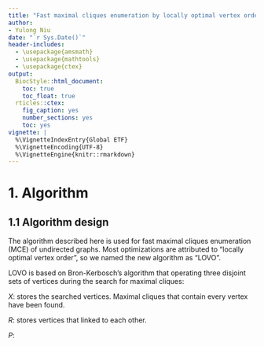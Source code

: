 ```yaml
---
title: "Fast maximal cliques enumeration by locally optimal vertex order"
author: 
- Yulong Niu
date: "`r Sys.Date()`"
header-includes:
  - \usepackage{amsmath}
  - \usepackage{mathtools}
  - \usepackage{ctex}
output:
  BiocStyle::html_document:
    toc: true
    toc_float: true
  rticles::ctex:
    fig_caption: yes
    number_sections: yes
    toc: yes
vignette: |
  %\VignetteIndexEntry{Global ETF}
  %\VignetteEncoding{UTF-8}
  %\VignetteEngine{knitr::rmarkdown}
---
```



# 1. Algorithm

## 1.1 Algorithm design

The algorithm described here is used for fast maximal cliques enumeration (MCE) of undirected graphs. Most optimizations are attributed to "locally optimal vertex order", so we named the new algorithm as "LOVO". 

LOVO is based on Bron-Kerbosch's algorithm that operating three disjoint sets of vertices during the search for maximal cliques:

$X$: stores the searched vertices. Maximal cliques that contain every vertex have been found.

$R$: stores vertices that linked to each other. 
    
$P$: 


